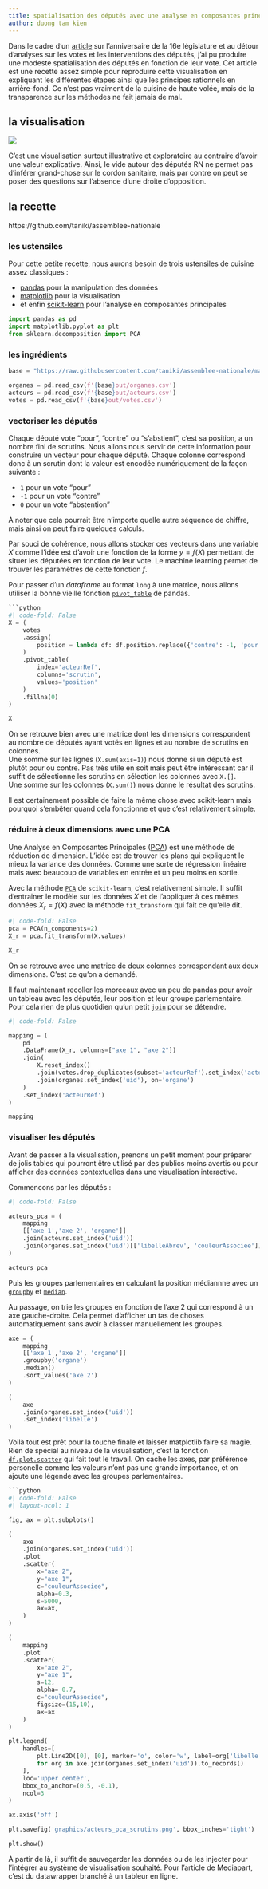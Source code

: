 ```yaml
---
title: spatialisation des députés avec une analyse en composantes principales
author: duong tam kien
---
```


Dans le cadre d'un [article] sur l'anniversaire de la 16e législature et au détour d'analyses sur les votes et les interventions des députés, j'ai pu produire une modeste spatialisation des députés en fonction de leur vote.
Cet article est une recette assez simple pour reproduire cette visualisation en expliquant les différentes étapes ainsi que les principes rationnels en arrière-fond.
Ce n'est pas vraiment de la cuisine de haute volée, mais de la transparence sur les méthodes ne fait jamais de mal.

[article]: https://www.mediapart.fr/journal/politique/220623/un-de-votes-attrape-tout-pour-le-rn

## la visualisation

![](graphics/acteurs_pca_scrutins.png)

C'est une visualisation surtout illustrative et exploratoire au contraire d'avoir une valeur explicative.
Ainsi, le vide autour des députés RN ne permet pas d’inférer grand-chose sur le cordon sanitaire, mais par contre on peut se poser des questions sur l'absence d'une droite d'opposition.

## la recette

https://github.com/taniki/assemblee-nationale

### les ustensiles

Pour cette petite recette, nous aurons besoin de trois ustensiles de cuisine assez classiques :

- [pandas] pour la manipulation des données
- [matplotlib] pour la visualisation
- et enfin [scikit-learn] pour l'analyse en composantes principales

[pandas]: https://pandas.pydata.org/
[matplotlib]: https://matplotlib.org/
[scikit-learn]: https://scikit-learn.org/

```python
import pandas as pd
import matplotlib.pyplot as plt
from sklearn.decomposition import PCA
```

### les ingrédients

```python
base = "https://raw.githubusercontent.com/taniki/assemblee-nationale/main/an-l16/"

organes = pd.read_csv(f'{base}out/organes.csv')
acteurs = pd.read_csv(f'{base}out/acteurs.csv')
votes = pd.read_csv(f'{base}out/votes.csv')
```

### vectoriser les députés

Chaque député vote "pour", "contre" ou "s'abstient", c'est sa position, a un nombre fini de scrutins.
Nous allons nous servir de cette information pour construire un vecteur pour chaque député.
Chaque colonne correspond donc à un scrutin dont la valeur est encodée numériquement de la façon suivante :

- `1` pour un vote "pour"
- `-1` pour un vote "contre"
- `0` pour un vote "abstention"

À noter que cela pourrait être n'importe quelle autre séquence de chiffre, mais ainsi on peut faire quelques calculs.

Par souci de cohérence, nous allons stocker ces vecteurs dans une variable $X$ comme l'idée est d'avoir une fonction de la forme $y = f(X)$ permettant de situer les députées en fonction de leur vote.
Le machine learning permet de trouver les paramètres de cette fonction $f$.

Pour passer d'un *dataframe* au format `long` à une matrice, nous allons utiliser la bonne vieille fonction [`pivot_table`] de pandas.

[`pivot_table`]: https://pandas.pydata.org/pandas-docs/stable/reference/api/pandas.pivot_table.html

```python

```python
#| code-fold: False
X = (
    votes
    .assign(
        position = lambda df: df.position.replace({'contre': -1, 'pour': 1, 'abstention': 0 })
    )
    .pivot_table(
        index='acteurRef',
        columns='scrutin',
        values='position'
    )
    .fillna(0)
)

X
```

On se retrouve bien avec une matrice dont les dimensions correspondent au nombre de députés ayant votés en lignes et au nombre de scrutins en colonnes.  
Une somme sur les lignes (`X.sum(axis=1)`) nous donne si un député est plutôt pour ou contre.
Pas très utile en soit mais peut être intéressant car il suffit de sélectionne les scrutins en sélection les colonnes avec `X.[]`.  
Une somme sur les colonnes (`X.sum()`) nous donne le résultat des scrutins.

Il est certainement possible de faire la même chose avec scikit-learn mais pourquoi s'embêter quand cela fonctionne et que c'est relativement simple.


### réduire à deux dimensions avec une PCA

Une Analyse en Composantes Principales ([PCA]) est une méthode de réduction de dimension.
L'idée est de trouver les plans qui expliquent le mieux la variance des données.
Comme une sorte de régression linéaire mais avec beaucoup de variables en entrée et un peu moins en sortie.

Avec la méthode [`PCA`][PCA-sklearn] de `scikit-learn`, c'est relativement simple.
Il suffit d'entrainer le modèle sur les données $X$ et de l'appliquer à ces mêmes données $X_r = f(X)$ avec la méthode `fit_transform` qui fait ce qu'elle dit.

[PCA]: https://fr.wikipedia.org/wiki/Analyse_en_composantes_principales
[PCA-sklearn]: https://scikit-learn.org/stable/modules/generated/sklearn.decomposition.PCA.html

```python
#| code-fold: False
pca = PCA(n_components=2)
X_r = pca.fit_transform(X.values)

X_r
```

On se retrouve avec une matrice de deux colonnes correspondant aux deux dimensions.
C'est ce qu'on a demandé.

Il faut maintenant recoller les morceaux avec un peu de pandas pour avoir un tableau avec les députés, leur position et leur groupe parlementaire.
Pour cela rien de plus quotidien qu'un petit [`join`][pd-join] pour se détendre.

[pd-join]: https://pandas.pydata.org/pandas-docs/stable/reference/api/pandas.DataFrame.join.html

```python
#| code-fold: False

mapping = (
    pd
    .DataFrame(X_r, columns=["axe 1", "axe 2"])
    .join(
        X.reset_index()
        .join(votes.drop_duplicates(subset='acteurRef').set_index('acteurRef'), on='acteurRef')
        .join(organes.set_index('uid'), on='organe')
    )
    .set_index('acteurRef')
)

mapping
```

### visualiser les députés

Avant de passer à la visualisation, prenons un petit moment pour préparer de jolis tables qui pourront être utilisé par des publics moins avertis ou pour afficher des données contextuelles dans une visualisation interactive.

Commencons par les députés :

```python
#| code-fold: False

acteurs_pca = (
    mapping
    [['axe 1','axe 2', 'organe']]
    .join(acteurs.set_index('uid'))
    .join(organes.set_index('uid')[['libelleAbrev', 'couleurAssociee']], on='organe')
)

acteurs_pca
```

Puis les groupes parlementaires en calculant la position médiannne avec un [`groupby`][pd-groupby] et [`median`][pd-median].

Au passage, on trie les groupes en fonction de l'axe 2 qui correspond à un axe gauche-droite.
Cela permet d'afficher un tas de choses automatiquement sans avoir à classer manuellement les groupes.

[pd-groupby]: https://pandas.pydata.org/pandas-docs/stable/reference/api/pandas.DataFrame.groupby.html
[pd-median]: https://pandas.pydata.org/pandas-docs/stable/reference/api/pandas.DataFrame.median.html


```python
axe = (
    mapping
    [['axe 1','axe 2', 'organe']]
    .groupby('organe')
    .median()
    .sort_values('axe 2')
)

(
    axe
    .join(organes.set_index('uid'))
    .set_index('libelle')
)
```

Voilà tout est prêt pour la touche finale et laisser matplotlib faire sa magie.
Rien de spécial au niveau de la visualisation, c'est la fonction [`df.plot.scatter`][df-plot-scatter] qui fait tout le travail.
On cache les axes, par préférence personelle comme les valeurs n'ont pas une grande importance, et on ajoute une légende avec les groupes parlementaires.

[df-plot-scatter]: https://pandas.pydata.org/pandas-docs/stable/reference/api/pandas.DataFrame.plot.scatter.html

```python

```python
#| code-fold: False
#| layout-ncol: 1

fig, ax = plt.subplots()

(
    axe
    .join(organes.set_index('uid'))
    .plot
    .scatter(
        x="axe 2",
        y="axe 1",
        c="couleurAssociee",
        alpha=0.3,
        s=5000,
        ax=ax,
    )
)

(
    mapping
    .plot
    .scatter(
        x="axe 2",
        y="axe 1",
        s=12,
        alpha= 0.7,
        c="couleurAssociee",
        figsize=(15,10),
        ax=ax
    )
)

plt.legend(
    handles=[
        plt.Line2D([0], [0], marker='o', color='w', label=org['libelle'], markerfacecolor=org['couleurAssociee'], markersize=15)
        for org in axe.join(organes.set_index('uid')).to_records()
    ],
    loc='upper center',
    bbox_to_anchor=(0.5, -0.1),
    ncol=3
)

ax.axis('off')

plt.savefig('graphics/acteurs_pca_scrutins.png', bbox_inches='tight')

plt.show()
```

À partir de là, il suffit de sauvegarder les données ou de les injecter pour l'intégrer au système de visualisation souhaité.
Pour l'article de Mediapart, c'est du datawrapper branché à un tableur en ligne.
